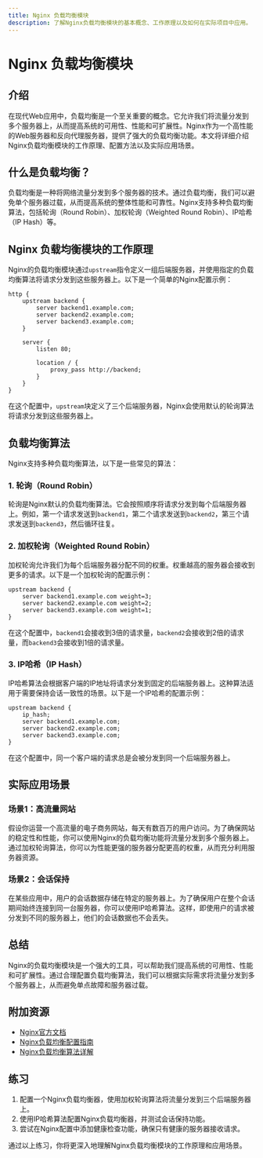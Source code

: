 ```yaml
---
title: Nginx 负载均衡模块
description: 了解Nginx负载均衡模块的基本概念、工作原理以及如何在实际项目中应用。
---
```


# Nginx 负载均衡模块

## 介绍

在现代Web应用中，负载均衡是一个至关重要的概念。它允许我们将流量分发到多个服务器上，从而提高系统的可用性、性能和可扩展性。Nginx作为一个高性能的Web服务器和反向代理服务器，提供了强大的负载均衡功能。本文将详细介绍Nginx负载均衡模块的工作原理、配置方法以及实际应用场景。

## 什么是负载均衡？

负载均衡是一种将网络流量分发到多个服务器的技术。通过负载均衡，我们可以避免单个服务器过载，从而提高系统的整体性能和可靠性。Nginx支持多种负载均衡算法，包括轮询（Round Robin）、加权轮询（Weighted Round Robin）、IP哈希（IP Hash）等。

## Nginx 负载均衡模块的工作原理

Nginx的负载均衡模块通过`upstream`指令定义一组后端服务器，并使用指定的负载均衡算法将请求分发到这些服务器上。以下是一个简单的Nginx配置示例：

```nginx
http {
    upstream backend {
        server backend1.example.com;
        server backend2.example.com;
        server backend3.example.com;
    }

    server {
        listen 80;

        location / {
            proxy_pass http://backend;
        }
    }
}
```

在这个配置中，`upstream`块定义了三个后端服务器，Nginx会使用默认的轮询算法将请求分发到这些服务器上。

## 负载均衡算法

Nginx支持多种负载均衡算法，以下是一些常见的算法：

### 1. 轮询（Round Robin）

轮询是Nginx默认的负载均衡算法。它会按照顺序将请求分发到每个后端服务器上。例如，第一个请求发送到`backend1`，第二个请求发送到`backend2`，第三个请求发送到`backend3`，然后循环往复。

### 2. 加权轮询（Weighted Round Robin）

加权轮询允许我们为每个后端服务器分配不同的权重。权重越高的服务器会接收到更多的请求。以下是一个加权轮询的配置示例：

```nginx
upstream backend {
    server backend1.example.com weight=3;
    server backend2.example.com weight=2;
    server backend3.example.com weight=1;
}
```

在这个配置中，`backend1`会接收到3倍的请求量，`backend2`会接收到2倍的请求量，而`backend3`会接收到1倍的请求量。

### 3. IP哈希（IP Hash）

IP哈希算法会根据客户端的IP地址将请求分发到固定的后端服务器上。这种算法适用于需要保持会话一致性的场景。以下是一个IP哈希的配置示例：

```nginx
upstream backend {
    ip_hash;
    server backend1.example.com;
    server backend2.example.com;
    server backend3.example.com;
}
```

在这个配置中，同一个客户端的请求总是会被分发到同一个后端服务器上。

## 实际应用场景

### 场景1：高流量网站

假设你运营一个高流量的电子商务网站，每天有数百万的用户访问。为了确保网站的稳定性和性能，你可以使用Nginx的负载均衡功能将流量分发到多个服务器上。通过加权轮询算法，你可以为性能更强的服务器分配更高的权重，从而充分利用服务器资源。

### 场景2：会话保持

在某些应用中，用户的会话数据存储在特定的服务器上。为了确保用户在整个会话期间始终连接到同一台服务器，你可以使用IP哈希算法。这样，即使用户的请求被分发到不同的服务器上，他们的会话数据也不会丢失。

## 总结

Nginx的负载均衡模块是一个强大的工具，可以帮助我们提高系统的可用性、性能和可扩展性。通过合理配置负载均衡算法，我们可以根据实际需求将流量分发到多个服务器上，从而避免单点故障和服务器过载。

## 附加资源

- [Nginx官方文档](https://nginx.org/en/docs/)
- [Nginx负载均衡配置指南](https://nginx.org/en/docs/http/load_balancing.html)
- [Nginx负载均衡算法详解](https://www.digitalocean.com/community/tutorials/understanding-nginx-http-proxying-load-balancing-and-ssl-termination)

## 练习

1. 配置一个Nginx负载均衡器，使用加权轮询算法将流量分发到三个后端服务器上。
2. 使用IP哈希算法配置Nginx负载均衡器，并测试会话保持功能。
3. 尝试在Nginx配置中添加健康检查功能，确保只有健康的服务器接收请求。

通过以上练习，你将更深入地理解Nginx负载均衡模块的工作原理和应用场景。